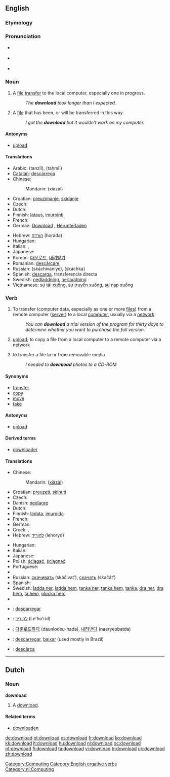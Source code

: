 {{wikipedia|Uploading and downloading}}
{{also|Download}}
==English==

===Etymology===
{{prefix|down|load}}

===Pronunciation===
* {{a|RP}} {{IPA|/ˌdaʊnˈləʊd/}}
* {{a|US}} {{IPA|/ˈdaʊnˌloʊd/}}
* {{audio|en-us-download.ogg|Audio (US)}}

===Noun===
{{en-noun}}

# A [[file]] [[transfer]] to the local computer, especially one in progress.
#: ''The '''download''' took longer than I expected.''
# A [[file]] that has been, or will be transferred in this way.
#: ''I got the '''download''' but it wouldn't work on my computer.''

====Antonyms====
* [[upload]]

====Translations====
{{trans-top|file transfer to the local computer}}
* Arabic: {{Arab|[[تنزيل]]}} (tanzīl), {{Arab|[[تحميل]]}} (taḥmīl)
* [[Catalan]]: [[descàrrega]]
* Chinese:
*: Mandarin: {{zh-ts|下載|下载}} (xiàzài)
* Croatian: [[preuzimanje]], [[skidanje]]
* Czech: {{t-|cs|stažení|n}}
* Dutch: {{t+|nl|download|m}}
* Finnish: [[lataus]], [[imurointi]] {{italbrac|slang}}
* French: {{t+|fr|téléchargement|m}}
* German: [[Download]] {{m}}, [[Herunterladen]] {{n}}
{{trans-mid}}
* Hebrew: [[הורדה]] (horada) {{f}}
* Hungarian: {{t+|hu|letöltés}}
* Italian: {{t-|it|download|m}}, {{t+|it|scaricamento|m}}
* Japanese: {{t+|ja|ダウンロード|tr=daunrōdo|sc=Jpan}}
* Korean: [[다운로드]], [[내려받기]]
* Romanian: [[descărcare]] {{f}}
* Russian: {{t+|ru|скачивание|sc=Cyrl|n}} (skáchivaniye), {{t+|ru|скачка|sc=Cyrl|f}} (skáchka)
* Spanish: [[descarga]], transferencia directa
* Swedish: [[nedladdning]], [[nerladdning]]
* Vietnamese: sự [[tải]] [[xuống]], sự [[truyền]] xuống, sự [[nạp]] xuống
{{trans-bottom}}

===Verb===
{{en-verb}}

# {{transitive}}To transfer (computer data, especially as one or more [[file|files]]) from a remote computer ([[server]]) to a local [[computer]], usually via a [[network]].
#: ''You can '''download''' a trial version of the program for thirty days to determine whether you want to purchase the full version.''
# {{context|transitive|nonstandard}} [[upload]]; to copy a file from a local computer to a remote computer via a network
# {{context|transitive|nonstandard}} to transfer a file to or from removable media
#: ''I needed to '''download''' photos to a CD-ROM''

====Synonyms====
* [[transfer]]
* [[copy]]
* [[move]]
* [[take]]

====Antonyms====
* [[upload]]

====Derived terms====
* [[downloader]]

====Translations====
{{trans-top|to transfer data from a remote computer to a local one}}
* Chinese:
*: Mandarin: {{zh-ts|下載|下载}} ([[xià]][[zài]])
* Croatian: [[preuzeti]], [[skinuti]]
* Czech: {{t-|cs|stáhnout}}
* Danish: [[nedlagre]]
* Dutch: {{t+|nl|downloaden}}
* Finnish: [[ladata]], [[imuroida]] {{italbrac|slang}}
* French: {{t+|fr|télécharger}}
* German: {{t+|de|herunterladen}}
* Greek: {{t|el|μεταφορτώνω|tr=metafortóno|sc=Grek}}, {{t|el|διαβιβάζω|tr=diabibázo|sc=Grek}}
* Hebrew: [[להוריד]] (lehoryd)
{{trans-mid}}
* Hungarian: {{t+|hu|letölt}}
* Italian: {{t+|it|scaricare}}
* Japanese: {{t+|ja|ダウンロードする|tr=daunrōdo suru|sc=Jpan}}
* Polish: [[ściągać]], [[ściągnąć]]
* Portuguese: {{t+|pt|descarregar}}
* {{trreq|Romanian}}
* Russian: [[скачивать]] (skáčivat’), [[скачать]] (skačát’)
* Spanish: {{t+|es|descargar}}
* Swedish: [[ladda ner]], [[ladda hem]], [[tanka ner]], [[tanka hem]], [[tanka]], [[dra ner]], [[dra hem]], [[ta hem]], [[plocka hem]]
* {{trreq|Turkish}}
{{trans-bottom}}

{{checktrans-top}}
* {{ttbc|Catalan}}: [[descarregar]]
* {{ttbc|Hebrew}}: [[להוריד]] (Le'ho'rid)
* {{ttbc|Korean}}: [[다운로드하다]] (daunlodeu-hada), [[내려받다]] (naeryeobatda)
{{trans-mid}}
* {{ttbc|Portuguese}}: [[descarregar]], [[baixar]] (used mostly in Brazil)
* {{ttbc|Romanian}}: [[descărca]]
{{trans-bottom}}

[[Category:Computing]]
[[Category:English ergative verbs]]

----

==Dutch==

===Noun===
'''download''' {{m}}

# A [[#English|download]].

====Related terms====
* [[downloaden]]

[[Category:nl:Computing]]

[[de:download]]
[[et:download]]
[[es:download]]
[[fr:download]]
[[ko:download]]
[[kk:download]]
[[lt:download]]
[[hu:download]]
[[nl:download]]
[[oc:download]]
[[pt:download]]
[[fi:download]]
[[ta:download]]
[[vi:download]]
[[tr:download]]
[[uk:download]]
[[zh:download]]